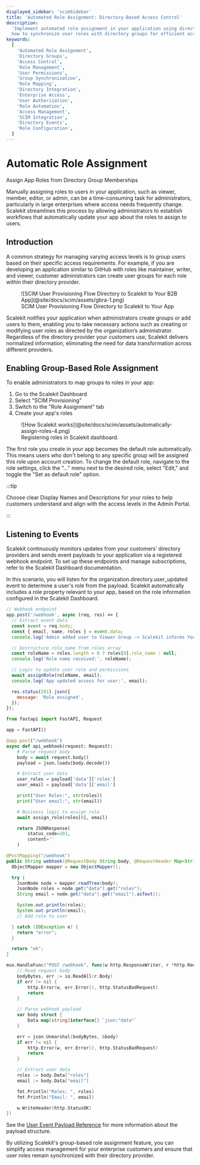```yaml
---
displayed_sidebar: 'scimSidebar'
title: 'Automated Role Assignment: Directory-Based Access Control'
description:
  'Implement automated role assignment in your application using directory group memberships. Learn
  how to synchronize user roles with directory groups for efficient access management.'
keywords:
  [
    'Automated Role Assignment',
    'Directory Groups',
    'Access Control',
    'Role Management',
    'User Permissions',
    'Group Synchronization',
    'Role Mapping',
    'Directory Integration',
    'Enterprise Access',
    'User Authorization',
    'Role Automation',
    'Access Management',
    'SCIM Integration',
    'Directory Events',
    'Role Configuration',
  ]
---
```


# Automatic Role Assignment

<Subtitle>Assign App Roles from Directory Group Memberships</Subtitle>

Manually assigning roles to users in your application, such as viewer, member, editor, or admin, can
be a time-consuming task for administrators, particularly in large enterprises where access needs
frequently change. Scalekit streamlines this process by allowing administrators to establish
workflows that automatically update your app about the roles to assign to users.

## Introduction

A common strategy for managing varying access levels is to group users based on their specific
access requirements. For example, if you are developing an application similar to GitHub with roles
like maintainer, writer, and viewer, customer administrators can create user groups for each role
within their directory provider.

<figure>
  ![SCIM User Provisioning Flow Directory to Scalekit to Your B2B
  App](@site/docs/scim/assets/gbra-1.png)
  <figcaption>SCIM User Provisioning Flow Directory to Scalekit to Your App</figcaption>
</figure>

Scalekit notifies your application when administrators create groups or add users to them, enabling
you to take necessary actions such as creating or modifying user roles as directed by the
organization’s administrator. Regardless of the directory provider your customers use, Scalekit
delivers normalized information, eliminating the need for data transformation across different
providers.

## Enabling Group-Based Role Assignment

To enable administrators to map groups to roles in your app:

1. Go to the Scalekit Dashboard
2. Select "SCIM Provisioning"
3. Switch to the "Role Assignment" tab
4. Create your app's roles

<figure className="width-75">
  ![How Scalekit works](@site/docs/scim/assets/automatically-assign-roles-4.png)
  <figcaption>Registering roles in Scalekit dashboard.</figcaption>
</figure>

The first role you create in your app becomes the default role automatically. This means users who
don't belong to any specific group will be assigned this role upon account creation. To change the
default role, navigate to the role settings, click the "..." menu next to the desired role, select
"Edit," and toggle the "Set as default role" option.

:::tip

Choose clear Display Names and Descriptions for your roles to help customers understand and align
with the access levels in the Admin Portal.

:::

## Listening to Events

Scalekit continuously monitors updates from your customers’ directory providers and sends event
payloads to your application via a registered webhook endpoint. To set up these endpoints and manage
subscriptions, refer to the Scalekit Dashboard documentation.

In this scenario, you will listen for the <SimpleCode>organization.directory.user_updated</SimpleCode> event to determine a user's role from
the payload. Scalekit automatically includes a role property relevant to your app, based on the role
information configured in the Scalekit Dashboard.

<CodeWithHeader title="Webhook Endpoint for Role Updates">

<Tabs groupId="tech-stack" queryString>

<TabItem value="Node.js" label="Node.js">

```javascript showLineNumbers
// Webhook endpoint
app.post('/webhook', async (req, res) => {
  // Extract event data
  const event = req.body;
  const { email, name, roles } = event.data;
  console.log('Admin added user to Viewer Group -> Scalekit informs Your App\n');

  // Destructure role_name from roles array
  const roleName = roles.length > 0 ? roles[0].role_name : null;
  console.log('Role name received:', roleName);

  // Logic to update user role and permissions
  await assignRole(roleName, email);
  console.log('App updated access for user:', email);

  res.status(201).json({
    message: 'Role assigned',
  });
});
```

</TabItem>

<TabItem value="python" label="Python">

```python showLineNumbers
from fastapi import FastAPI, Request

app = FastAPI()

@app.post("/webhook")
async def api_webhook(request: Request):
    # Parse request body
    body = await request.body()
    payload = json.loads(body.decode())

    # Extract user data
    user_roles = payload['data']['roles']
    user_email = payload['data']['email']

    print("User Roles:", str(roles))
    print("User email:", str(email))

    # Business logic to assign role
    await assign_role(roles[0], email)

    return JSONResponse(
        status_code=201,
        content=''
    )
```

</TabItem>

<TabItem value="java" label="Java">

```java showLineNumbers
@PostMapping("/webhook")
public String webhook(@RequestBody String body, @RequestHeader Map<String, String> headers) {
  ObjectMapper mapper = new ObjectMapper();

  try {
    JsonNode node = mapper.readTree(body);
    JsonNode roles = node.get("data").get("roles");
    String email = node.get("data").get("email").asText();

    System.out.println(roles);
    System.out.println(email);
    // Add role to user

  } catch (IOException e) {
    return "error";
  }

  return "ok";
}

```

</TabItem>

<TabItem value="go" label="Go">

```go showLineNumbers
mux.HandleFunc("POST /webhook", func(w http.ResponseWriter, r *http.Request) {
    // Read request body
    bodyBytes, err := io.ReadAll(r.Body)
    if err != nil {
        http.Error(w, err.Error(), http.StatusBadRequest)
        return
    }

    // Parse webhook payload
    var body struct {
        Data map[string]interface{} `json:"data"`
    }

    err = json.Unmarshal(bodyBytes, &body)
    if err != nil {
        http.Error(w, err.Error(), http.StatusBadRequest)
        return
    }

    // Extract user data
    roles := body.Data["roles"]
    email := body.Data["email"]

    fmt.Println("Roles: ", roles)
    fmt.Println("Email: ", email)

    w.WriteHeader(http.StatusOK)
})
```

</TabItem>

</Tabs>
</CodeWithHeader>

See the [User Event Payload Reference](/apis#tag/Webhooks/organization.directory.user_updated) for
more information about the payload structure.

By utilizing Scalekit's group-based role assignment feature, you can simplify access management for
your enterprise customers and ensure that user roles remain synchronized with their directory
provider.
